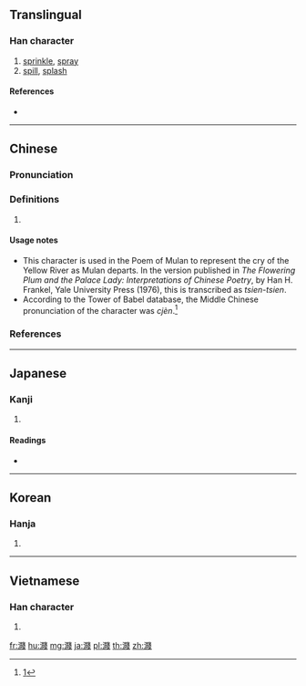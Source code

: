 {{also|溅}}
==Translingual==

===Han character===
{{Han char|rn=85|rad=水|as=15|sn=18|four=33153|canj=EBCI}}

# [[sprinkle]], [[spray]]
# [[spill]], [[splash]]

====References====
* {{Han ref|kx=0657.380|dkj=18557|dj=1068.060|hdz=31778.030|uh=6FFA|ud=28666|bh=C271|bd=49777}}

----

==Chinese==
{{zh-forms|s=溅}}

===Pronunciation===
{{zh-pron
|m=jiàn
|c=zin3,zin1
|h=pfs=
|md=
|mn=chōaⁿ
|w=
|mc=y
|oc=y
|cat=
}}

===Definitions===
{{zh-hanzi}}

# {{rfdef|lang=zh}}

====Usage notes====
* This character is used in the Poem of Mulan to represent the cry of the Yellow River as Mulan departs. In the version published in ''The Flowering Plum and the Palace Lady: Interpretations of Chinese Poetry'', by Han H. Frankel, Yale University Press (1976), this is transcribed as ''tsien-tsien''.
* According to the Tower of Babel database, the Middle Chinese pronunciation of the character was ''cjèn''.<ref>[http://starling.rinet.ru/cgi-bin/response.cgi?root=config&morpho=0&basename=%5Cdata%5Cchina%5Cbigchina&first=1&text_character=%E6%BF%BA]</ref>

===References===
<references/>

----

==Japanese==

===Kanji===
{{ja-kanji|grade=|rs=水15}}

# {{defn|lang=ja|sort=水15}}

====Readings====
* {{ja-readings|on=[[せん]] (sen)|kun=[[そそぐ]] (sosogu)}}

----

==Korean==

===Hanja===
{{ko-hanja|hangeul=천|eumhun=|rv=cheon|mr=ch'ŏn|y=chen}}

# {{defn|lang=ko|sort=水15}}

----

==Vietnamese==

===Han character===
{{vi-hantu|[[tiên]], [[tiễn]]|rs=水15}}

# {{defn|lang=vi}}

[[fr:濺]]
[[hu:濺]]
[[mg:濺]]
[[ja:濺]]
[[pl:濺]]
[[th:濺]]
[[zh:濺]]
